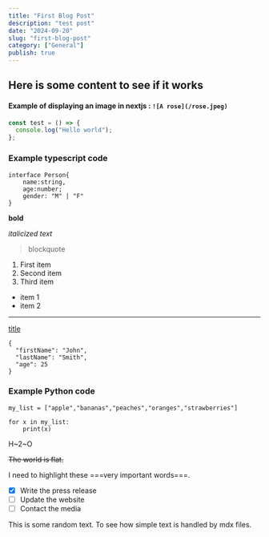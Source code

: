 ```yaml
---
title: "First Blog Post"
description: "test post"
date: "2024-09-20"
slug: "first-blog-post"
category: ["General"]
publish: true
---
```


## Here is some content to see if it works

#### Example of displaying an image in nextjs : `![A rose](/rose.jpeg)`

```javascript
const test = () => {
  console.log("Hello world");
};
```

### Example typescript code

```
interface Person{
    name:string,
    age:number;
    gender: "M" | "F"
}
```

**bold**

_italicized text_

> blockquote

1. First item
2. Second item
3. Third item

- item 1
- item 2

---

[title](https://www.example.com)

```
{
  "firstName": "John",
  "lastName": "Smith",
  "age": 25
}
```

### Example Python code

```
my_list = ["apple","bananas","peaches","oranges","strawberries"]

for x in my_list:
    print(x)
```

H~2~O

~~The world is flat.~~

I need to highlight these ===very important words===.

- [x] Write the press release
- [ ] Update the website
- [ ] Contact the media

This is some random text. To see how simple text is handled by mdx files.

